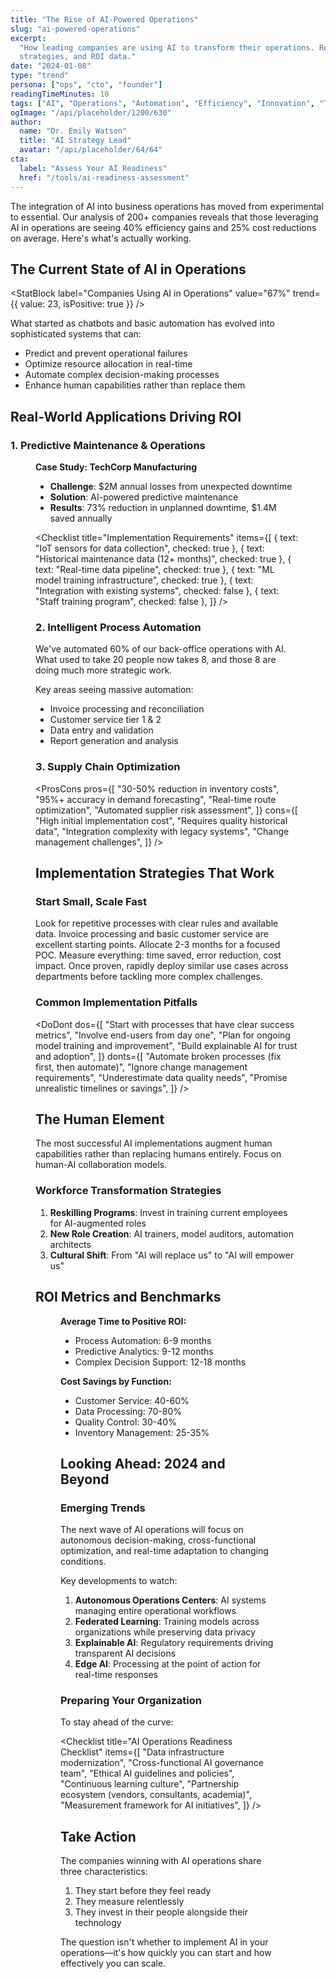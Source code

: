 ```yaml
---
title: "The Rise of AI-Powered Operations"
slug: "ai-powered-operations"
excerpt:
  "How leading companies are using AI to transform their operations. Real examples, implementation
  strategies, and ROI data."
date: "2024-01-08"
type: "trend"
persona: ["ops", "cto", "founder"]
readingTimeMinutes: 10
tags: ["AI", "Operations", "Automation", "Efficiency", "Innovation", "Trends"]
ogImage: "/api/placeholder/1200/630"
author:
  name: "Dr. Emily Watson"
  title: "AI Strategy Lead"
  avatar: "/api/placeholder/64/64"
cta:
  label: "Assess Your AI Readiness"
  href: "/tools/ai-readiness-assessment"
---
```


The integration of AI into business operations has moved from experimental to essential. Our
analysis of 200+ companies reveals that those leveraging AI in operations are seeing 40% efficiency
gains and 25% cost reductions on average. Here's what's actually working.

## The Current State of AI in Operations

<StatBlock
  label="Companies Using AI in Operations"
  value="67%"
  trend={{ value: 23, isPositive: true }}
/>

What started as chatbots and basic automation has evolved into sophisticated systems that can:

- Predict and prevent operational failures
- Optimize resource allocation in real-time
- Automate complex decision-making processes
- Enhance human capabilities rather than replace them

## Real-World Applications Driving ROI

### 1. Predictive Maintenance & Operations

<Figure
  src="/api/placeholder/800/400"
  alt="AI Predictive Maintenance Dashboard"
  caption="Example dashboard showing anomaly detection and failure prediction"
/>

**Case Study: TechCorp Manufacturing**

- **Challenge**: $2M annual losses from unexpected downtime
- **Solution**: AI-powered predictive maintenance
- **Results**: 73% reduction in unplanned downtime, $1.4M saved annually

<Checklist
  title="Implementation Requirements"
  items={[
    { text: "IoT sensors for data collection", checked: true },
    { text: "Historical maintenance data (12+ months)", checked: true },
    { text: "Real-time data pipeline", checked: true },
    { text: "ML model training infrastructure", checked: true },
    { text: "Integration with existing systems", checked: false },
    { text: "Staff training program", checked: false },
  ]}
/>

### 2. Intelligent Process Automation

<Quote author="Maria Gonzalez" role="COO, FinanceFlow">
  We've automated 60% of our back-office operations with AI. What used to take 20 people now takes
  8, and those 8 are doing much more strategic work.
</Quote>

Key areas seeing massive automation:

- Invoice processing and reconciliation
- Customer service tier 1 & 2
- Data entry and validation
- Report generation and analysis

### 3. Supply Chain Optimization

<ProsCons
  pros={[
    "30-50% reduction in inventory costs",
    "95%+ accuracy in demand forecasting",
    "Real-time route optimization",
    "Automated supplier risk assessment",
  ]}
  cons={[
    "High initial implementation cost",
    "Requires quality historical data",
    "Integration complexity with legacy systems",
    "Change management challenges",
  ]}
/>

## Implementation Strategies That Work

### Start Small, Scale Fast

<Step number={1} title="Identify High-Impact, Low-Complexity Use Cases">
  Look for repetitive processes with clear rules and available data. Invoice processing and basic
  customer service are excellent starting points.
</Step>

<Step number={2} title="Build Proof of Concept">
  Allocate 2-3 months for a focused POC. Measure everything: time saved, error reduction, cost
  impact.
</Step>

<Step number={3} title="Scale Horizontally">
  Once proven, rapidly deploy similar use cases across departments before tackling more complex
  challenges.
</Step>

### Common Implementation Pitfalls

<DoDont
  dos={[
    "Start with processes that have clear success metrics",
    "Involve end-users from day one",
    "Plan for ongoing model training and improvement",
    "Build explainable AI for trust and adoption",
  ]}
  donts={[
    "Automate broken processes (fix first, then automate)",
    "Ignore change management requirements",
    "Underestimate data quality needs",
    "Promise unrealistic timelines or savings",
  ]}
/>

## The Human Element

<Aside type="warning">
  The most successful AI implementations augment human capabilities rather than replacing humans
  entirely. Focus on human-AI collaboration models.
</Aside>

### Workforce Transformation Strategies

1. **Reskilling Programs**: Invest in training current employees for AI-augmented roles
2. **New Role Creation**: AI trainers, model auditors, automation architects
3. **Cultural Shift**: From "AI will replace us" to "AI will empower us"

## ROI Metrics and Benchmarks

<Figure
  src="/api/placeholder/800/500"
  alt="AI Operations ROI Timeline"
  caption="Typical ROI timeline for AI operations initiatives by category"
/>

**Average Time to Positive ROI:**

- Process Automation: 6-9 months
- Predictive Analytics: 9-12 months
- Complex Decision Support: 12-18 months

**Cost Savings by Function:**

- Customer Service: 40-60%
- Data Processing: 70-80%
- Quality Control: 30-40%
- Inventory Management: 25-35%

## Looking Ahead: 2024 and Beyond

### Emerging Trends

<Callout type="info">
  The next wave of AI operations will focus on autonomous decision-making, cross-functional
  optimization, and real-time adaptation to changing conditions.
</Callout>

Key developments to watch:

1. **Autonomous Operations Centers**: AI systems managing entire operational workflows
2. **Federated Learning**: Training models across organizations while preserving data privacy
3. **Explainable AI**: Regulatory requirements driving transparent AI decisions
4. **Edge AI**: Processing at the point of action for real-time responses

### Preparing Your Organization

To stay ahead of the curve:

<Checklist
  title="AI Operations Readiness Checklist"
  items={[
    "Data infrastructure modernization",
    "Cross-functional AI governance team",
    "Ethical AI guidelines and policies",
    "Continuous learning culture",
    "Partnership ecosystem (vendors, consultants, academia)",
    "Measurement framework for AI initiatives",
  ]}
/>

## Take Action

The companies winning with AI operations share three characteristics:

1. They start before they feel ready
2. They measure relentlessly
3. They invest in their people alongside their technology

The question isn't whether to implement AI in your operations—it's how quickly you can start and how
effectively you can scale.

<DownloadCTA
  title="AI Operations Playbook"
  description="Step-by-step guide to implementing AI in your operations"
  fileUrl="/resources/ai-operations-playbook.pdf"
  fileSize="3.2 MB"
/>
